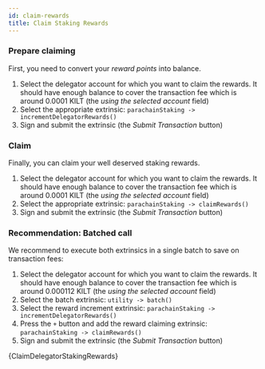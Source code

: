 ```yaml
---
id: claim-rewards
title: Claim Staking Rewards
---
```



<div className="nested-tab">
<Tabs
  groupId="rewards-apps-code"
  defaultValue="polkadot-apps"
>
<TabItem value="polkadot-apps" label="Polkadot Apps" attributes={{'data-value': 'magenta'}}>

### Prepare claiming

First, you need to convert your _reward points_ into balance.

1. Select the delegator account for which you want to claim the rewards. It should have enough balance to cover the transaction fee which is around 0.0001 KILT (the *using the selected account* field)
2. Select the appropriate extrinsic: `parachainStaking -> incrementDelegatorRewards()`
3. Sign and submit the extrinsic (the *Submit Transaction* button)

<!-- TODO: Add screenshot -->

### Claim

Finally, you can claim your well deserved staking rewards.

1. Select the delegator account for which you want to claim the rewards. It should have enough balance to cover the transaction fee which is around 0.0001 KILT (the *using the selected account* field)
2. Select the appropriate extrinsic: `parachainStaking -> claimRewards()`
3. Sign and submit the extrinsic (the *Submit Transaction* button)
<!-- TODO: Add screenshot -->

### Recommendation: Batched call

We recommend to execute both extrinsics in a single batch to save on transaction fees:

1. Select the delegator account for which you want to claim the rewards. 
It should have enough balance to cover the transaction fee which is around 0.000112 KILT (the *using the selected account* field)
2. Select the batch extrinsic: `utility -> batch()`
3. Select the reward increment extrinsic: `parachainStaking -> incrementDelegatorRewards()`
4. Press the `+` button and add the reward claiming extrinsic: `parachainStaking -> claimRewards()`
5. Sign and submit the extrinsic (the *Submit Transaction* button)

<!-- TODO: Add screenshot -->

</TabItem>
<TabItem value="polkadot-js" label="Polkadot JS" attributes={{'data-value': 'magenta'}}>

<CodeBlock className="language-ts">
    {ClaimDelegatorStakingRewards}
</CodeBlock>

</TabItem>
</Tabs>
</div>
